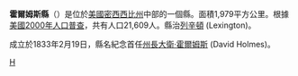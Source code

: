 {{Otheruses|霍爾姆斯縣|subject=美國密西西比州的一個縣|other=同名的縣}}
{{Infobox U.S. County|
 county  = 霍爾姆斯縣 |
 state = 密西西比州 |
 en county  = Holmes County |
 en state = Mississippi |
 seal =  |
 map = Map of Mississippi highlighting Holmes County.svg |
 map size = 150 |
 founded = 1833年2月19日 |
 seat = [[列辛頓_(密西西比州)|列辛頓]] | 
 area = 1,979 [[km²|km²]] (764 [[square_mile|mi²]]) |
 area land = 1,958 km² (756 mi²) |
 area water = 21 km² (8 mi²) |
 area percentage = 1.07% |
 census yr = 2000|
 pop = 21,609 |
 density = 11 |
 web =  |
|}}
'''霍爾姆斯縣'''（{{lang-en|Holmes County}}）是位於[[美國|美國]][[密西西比州|密西西比州]]中部的一個縣。面積1,979平方公里。根據[[美國2000年人口普查|美國2000年人口普查]]，共有人口21,609人。縣治[[列辛頓_(密西西比州)|列辛頓]] (Lexington)。

成立於1833年2月19日，縣名紀念首任[[密西西比州州長|州長]][[大衛·霍爾姆斯|大衛·霍爾姆斯]] (David Holmes)。
{{Mississippi-stub}}
[[Category:密西西比州行政區劃|H]]